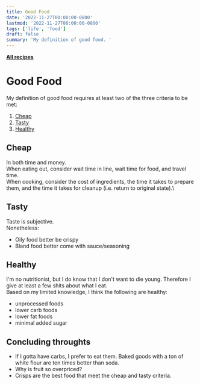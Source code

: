 ```yaml
---
title: Good Food
date: '2022-11-27T00:00:00-0800'
lastmod: '2022-11-27T00:00:00-0800'
tags: ['life', 'food']
draft: false
summary: 'My definition of good food. '
---
```


[**All recipes**](/tags/recipes/)

# Good Food

My definition of good food requires at least two of the three criteria to be met:

1. [Cheap](#cheap)
2. [Tasty](#tasty)
3. [Healthy](#healthy)

## Cheap <a name="cheap"></a>

In both time and money. \
When eating out, consider wait time in line, wait time for food, and travel time. \
When cooking, consider the cost of ingredients, the time it takes to prepare them, and the time it takes for cleanup (i.e. return to original state).\

## Tasty <a name="tasty"></a>

Taste is subjective. \
Nonetheless:

- Oily food better be crispy
- Bland food better come with sauce/seasoning

## Healthy <a name="healthy"></a>

I'm no nutritionist, but I do know that I don't want to die young. Therefore I give at least a few shits about what I eat. \
Based on my limited knowledge, I think the following are healthy:

- unprocessed foods
- lower carb foods
- lower fat foods
- minimal added sugar

## Concluding throughts

- If I gotta have carbs, I prefer to eat them. Baked goods with a ton of white flour are ten times better than soda.
- Why is fruit so overpriced?
- Crisps are the best food that meet the cheap and tasty criteria.

